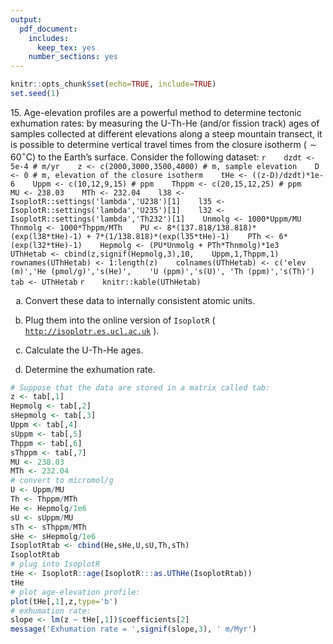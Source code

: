 ```yaml
---
output:
  pdf_document:
    includes:
      keep_tex: yes
    number_sections: yes
---
```


```r
knitr::opts_chunk$set(echo=TRUE, include=TRUE)
set.seed(1)
```
\newif\ifsol
\soltrue
\pagestyle{empty}
15\. Age-elevation profiles are a powerful method to determine tectonic
exhumation rates: by measuring the U-Th-He (and/or fission track) ages
of samples collected at different elevations along a steep mountain
transect, it is possible to determine vertical travel times from the
closure isotherm ($\sim{60}^\circ$C) to the Earth's surface.
Consider the following dataset:
   ```r
   dzdt <- 5e-4 # m/yr
   z <- c(2000,3000,3500,4000) # m, sample elevation
   D <- 0 # m, elevation of the closure isotherm
   tHe <- ((z-D)/dzdt)*1e-6
   Uppm <- c(10,12,9,15) # ppm
   Thppm <- c(20,15,12,25) # ppm
   MU <- 238.03
   MTh <- 232.04
   l38 <- IsoplotR::settings('lambda','U238')[1]
   l35 <- IsoplotR::settings('lambda','U235')[1]
   l32 <- IsoplotR::settings('lambda','Th232')[1]
   Unmolg <- 1000*Uppm/MU
   Thnmolg <- 1000*Thppm/MTh
   PU <- 8*(137.818/138.818)*(exp(l38*tHe)-1) + 7*(1/138.818)*(exp(l35*tHe)-1)
   PTh <- 6*(exp(l32*tHe)-1)
   Hepmolg <- (PU*Unmolg + PTh*Thnmolg)*1e3
   UThHetab <- cbind(z,signif(Hepmolg,3),10,
   Uppm,1,Thppm,1)
   rownames(UThHetab) <- 1:length(z)
   colnames(UThHetab) <- c('elev (m)','He (pmol/g)','s(He)',
   'U (ppm)','s(U)', 'Th (ppm)','s(Th)')
   tab <- UThHetab
   ```
   ```r
   knitr::kable(UThHetab)
   ```

   (a) Convert these data to internally consistent atomic units.

   (b) Plug them into the online version of `IsoplotR` (
   [`http://isoplotr.es.ucl.ac.uk`](http://isoplotr.es.ucl.ac.uk) ).

   (c) Calculate the U-Th-He ages.

   (d) Determine the exhumation rate.

   ```r
   # Suppose that the data are stored in a matrix called tab:
   z <- tab[,1]
   Hepmolg <- tab[,2]
   sHepmolg <- tab[,3]
   Uppm <- tab[,4]
   sUppm <- tab[,5]
   Thppm <- tab[,6]
   sThppm <- tab[,7]
   MU <- 238.03
   MTh <- 232.04
   # convert to micromol/g
   U <- Uppm/MU
   Th <- Thppm/MTh
   He <- Hepmolg/1e6
   sU <- sUppm/MU
   sTh <- sThppm/MTh
   sHe <- sHepmolg/1e6
   IsoplotRtab <- cbind(He,sHe,U,sU,Th,sTh)
   IsoplotRtab
   # plug into IsoplotR
   tHe <- IsoplotR::age(IsoplotR:::as.UThHe(IsoplotRtab))
   tHe
   # plot age-elevation profile:
   plot(tHe[,1],z,type='b')
   # exhumation rate:
   slope <- lm(z ~ tHe[,1])$coefficients[2]
   message('Exhumation rate = ',signif(slope,3), ' m/Myr')
   ```

